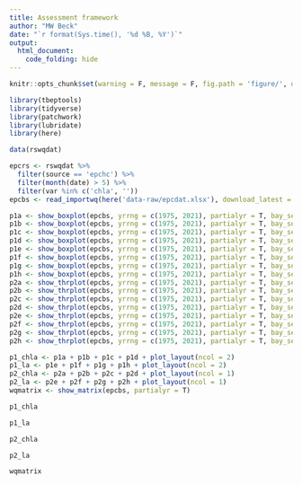 ```yaml
---
title: Assessment framework
author: "MW Beck"
date: "`r format(Sys.time(), '%d %B, %Y')`"
output: 
  html_document:
    code_folding: hide
---
```

  
```r
knitr::opts_chunk$set(warning = F, message = F, fig.path = 'figure/', dev = 'png', fig.align = 'center', res = 200, dev.args = list(bg = 'transparent', family = 'Lato'))

library(tbeptools)
library(tidyverse)
library(patchwork)
library(lubridate)
library(here)

data(rswqdat)

epcrs <- rswqdat %>% 
  filter(source == 'epchc') %>% 
  filter(month(date) > 5) %>% 
  filter(var %in% c('chla', ''))
epcbs <- read_importwq(here('data-raw/epcdat.xlsx'), download_latest = T)

p1a <- show_boxplot(epcbs, yrrng = c(1975, 2021), partialyr = T, bay_segment = 'OTB', param = 'chla')
p1b <- show_boxplot(epcbs, yrrng = c(1975, 2021), partialyr = T, bay_segment = 'HB', param = 'chla')
p1c <- show_boxplot(epcbs, yrrng = c(1975, 2021), partialyr = T, bay_segment = 'MTB', param = 'chla')
p1d <- show_boxplot(epcbs, yrrng = c(1975, 2021), partialyr = T, bay_segment = 'LTB', param = 'chla')
p1e <- show_boxplot(epcbs, yrrng = c(1975, 2021), partialyr = T, bay_segment = 'OTB', param = 'la')
p1f <- show_boxplot(epcbs, yrrng = c(1975, 2021), partialyr = T, bay_segment = 'HB', param = 'la')
p1g <- show_boxplot(epcbs, yrrng = c(1975, 2021), partialyr = T, bay_segment = 'MTB', param = 'la')
p1h <- show_boxplot(epcbs, yrrng = c(1975, 2021), partialyr = T, bay_segment = 'LTB', param = 'la')
p2a <- show_thrplot(epcbs, yrrng = c(1975, 2021), partialyr = T, bay_segment = 'OTB', thr= 'chla')
p2b <- show_thrplot(epcbs, yrrng = c(1975, 2021), partialyr = T, bay_segment = 'HB', thr= 'chla')
p2c <- show_thrplot(epcbs, yrrng = c(1975, 2021), partialyr = T, bay_segment = 'MTB', thr= 'chla')
p2d <- show_thrplot(epcbs, yrrng = c(1975, 2021), partialyr = T, bay_segment = 'LTB', thr= 'chla')
p2e <- show_thrplot(epcbs, yrrng = c(1975, 2021), partialyr = T, bay_segment = 'OTB', thr= 'la')
p2f <- show_thrplot(epcbs, yrrng = c(1975, 2021), partialyr = T, bay_segment = 'HB', thr= 'la')
p2g <- show_thrplot(epcbs, yrrng = c(1975, 2021), partialyr = T, bay_segment = 'MTB', thr= 'la')
p2h <- show_thrplot(epcbs, yrrng = c(1975, 2021), partialyr = T, bay_segment = 'LTB', thr= 'la')

p1_chla <- p1a + p1b + p1c + p1d + plot_layout(ncol = 2)
p1_la <- p1e + p1f + p1g + p1h + plot_layout(ncol = 2)
p2_chla <- p2a + p2b + p2c + p2d + plot_layout(ncol = 1)
p2_la <- p2e + p2f + p2g + p2h + plot_layout(ncol = 1)
wqmatrix <- show_matrix(epcbs, partialyr = T)
```

```r
p1_chla
```

```r
p1_la
```

```r
p2_chla
```

```r
p2_la
```

```r
wqmatrix
```

